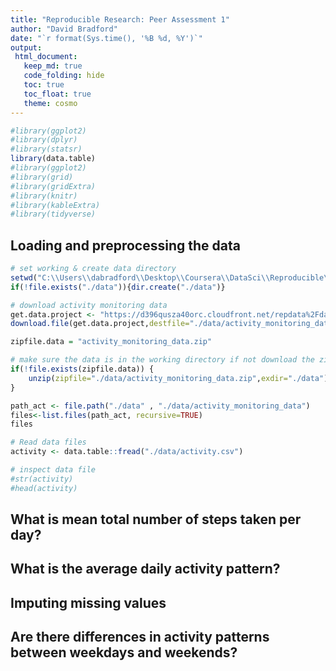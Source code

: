 ```yaml
---
title: "Reproducible Research: Peer Assessment 1"
author: "David Bradford"
date: "`r format(Sys.time(), '%B %d, %Y')`"
output:
 html_document:
   keep_md: true
   code_folding: hide
   toc: true
   toc_float: true
   theme: cosmo
---
```


```r
#library(ggplot2)
#library(dplyr)
#library(statsr)
library(data.table)
#library(ggplot2)
#library(grid)
#library(gridExtra)
#library(knitr)
#library(kableExtra)
#library(tidyverse)
```

## Loading and preprocessing the data

```r
# set working & create data directory
setwd("C:\\Users\\dabradford\\Desktop\\Coursera\\DataSci\\Reproducible\\Project - Week 2")
if(!file.exists("./data")){dir.create("./data")}

# download activity monitoring data
get.data.project <- "https://d396qusza40orc.cloudfront.net/repdata%2Fdata%2Factivity.zip"
download.file(get.data.project,destfile="./data/activity_monitoring_data.zip",method="auto")

zipfile.data = "activity_monitoring_data.zip"

# make sure the data is in the working directory if not download the zip file into the to zipfile.data and unzip it
if(!file.exists(zipfile.data)) {        
    unzip(zipfile="./data/activity_monitoring_data.zip",exdir="./data")
} 

path_act <- file.path("./data" , "./data/activity_monitoring_data")
files<-list.files(path_act, recursive=TRUE)
files

# Read data files
activity <- data.table::fread("./data/activity.csv")

# inspect data file
#str(activity)
#head(activity)
```



## What is mean total number of steps taken per day?



## What is the average daily activity pattern?



## Imputing missing values



## Are there differences in activity patterns between weekdays and weekends?

